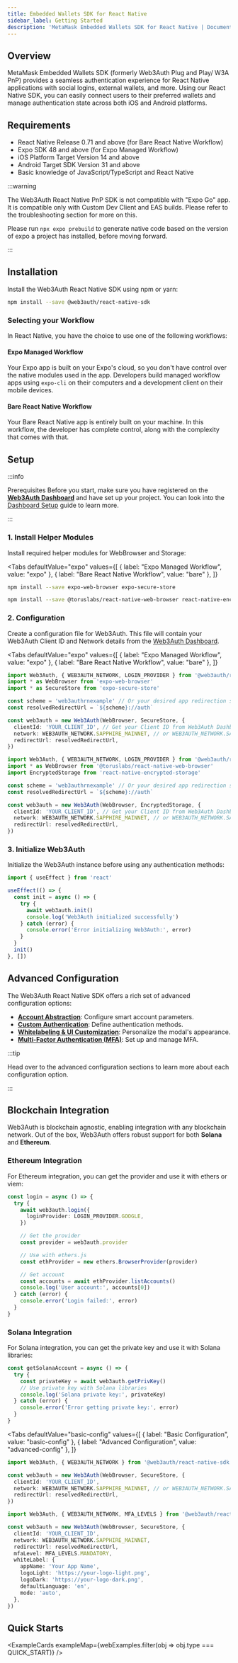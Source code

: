```yaml
---
title: Embedded Wallets SDK for React Native
sidebar_label: Getting Started
description: 'MetaMask Embedded Wallets SDK for React Native | Documentation'
---
```



## Overview

MetaMask Embedded Wallets SDK (formerly Web3Auth Plug and Play/ W3A PnP) provides a seamless authentication experience for React Native applications with social logins, external wallets, and more. Using our React Native SDK, you can easily connect users to their preferred wallets and manage authentication state across both iOS and Android platforms.

## Requirements

- React Native Release 0.71 and above (for Bare React Native Workflow)
- Expo SDK 48 and above (for Expo Managed Workflow)
- iOS Platform Target Version 14 and above
- Android Target SDK Version 31 and above
- Basic knowledge of JavaScript/TypeScript and React Native

:::warning

The Web3Auth React Native PnP SDK is not compatible with "Expo Go" app. It is compatible only with Custom Dev Client and EAS builds. Please refer to the troubleshooting section for more on this.

Please run `npx expo prebuild` to generate native code based on the version of expo a project has installed, before moving forward.

:::

## Installation

Install the Web3Auth React Native SDK using npm or yarn:

```bash npm2yarn
npm install --save @web3auth/react-native-sdk
```

### Selecting your Workflow

In React Native, you have the choice to use one of the following workflows:

#### Expo Managed Workflow

Your Expo app is built on your Expo's cloud, so you don't have control over the native modules used in the app. Developers build managed workflow apps using `expo-cli` on their computers and a development client on their mobile devices.

#### Bare React Native Workflow

Your Bare React Native app is entirely built on your machine. In this workflow, the developer has complete control, along with the complexity that comes with that.

## Setup

:::info

Prerequisites Before you start, make sure you have registered on the [**Web3Auth Dashboard**](https://dashboard.web3auth.io/) and have set up your project. You can look into the [Dashboard Setup](/dashboard) guide to learn more.

:::

### 1. Install Helper Modules

Install required helper modules for WebBrowser and Storage:

<Tabs
  defaultValue="expo"
  values={[
    { label: "Expo Managed Workflow", value: "expo" },
    { label: "Bare React Native Workflow", value: "bare" },
  ]}
>

<TabItem value="expo">

```bash npm2yarn
npm install --save expo-web-browser expo-secure-store
```

</TabItem>

<TabItem value="bare">

```bash npm2yarn
npm install --save @toruslabs/react-native-web-browser react-native-encrypted-storage
```

</TabItem>
</Tabs>

### 2. Configuration

Create a configuration file for Web3Auth. This file will contain your Web3Auth Client ID and Network details from the [Web3Auth Dashboard](https://dashboard.web3auth.io/).

<Tabs
  defaultValue="expo"
  values={[
    { label: "Expo Managed Workflow", value: "expo" },
    { label: "Bare React Native Workflow", value: "bare" },
  ]}
>

<TabItem value="expo">

```typescript title="App.tsx"
import Web3Auth, { WEB3AUTH_NETWORK, LOGIN_PROVIDER } from '@web3auth/react-native-sdk'
import * as WebBrowser from 'expo-web-browser'
import * as SecureStore from 'expo-secure-store'

const scheme = 'web3authrnexample' // Or your desired app redirection scheme
const resolvedRedirectUrl = `${scheme}://auth`

const web3auth = new Web3Auth(WebBrowser, SecureStore, {
  clientId: 'YOUR_CLIENT_ID', // Get your Client ID from Web3Auth Dashboard
  network: WEB3AUTH_NETWORK.SAPPHIRE_MAINNET, // or WEB3AUTH_NETWORK.SAPPHIRE_DEVNET
  redirectUrl: resolvedRedirectUrl,
})
```

</TabItem>

<TabItem value="bare">

```typescript title="App.tsx"
import Web3Auth, { WEB3AUTH_NETWORK, LOGIN_PROVIDER } from '@web3auth/react-native-sdk'
import * as WebBrowser from '@toruslabs/react-native-web-browser'
import EncryptedStorage from 'react-native-encrypted-storage'

const scheme = 'web3authrnexample' // Or your desired app redirection scheme
const resolvedRedirectUrl = `${scheme}://auth`

const web3auth = new Web3Auth(WebBrowser, EncryptedStorage, {
  clientId: 'YOUR_CLIENT_ID', // Get your Client ID from Web3Auth Dashboard
  network: WEB3AUTH_NETWORK.SAPPHIRE_MAINNET, // or WEB3AUTH_NETWORK.SAPPHIRE_DEVNET
  redirectUrl: resolvedRedirectUrl,
})
```

</TabItem>
</Tabs>

### 3. Initialize Web3Auth

Initialize the Web3Auth instance before using any authentication methods:

```typescript
import { useEffect } from 'react'

useEffect(() => {
  const init = async () => {
    try {
      await web3auth.init()
      console.log('Web3Auth initialized successfully')
    } catch (error) {
      console.error('Error initializing Web3Auth:', error)
    }
  }
  init()
}, [])
```

## Advanced Configuration

The Web3Auth React Native SDK offers a rich set of advanced configuration options:

- **[Account Abstraction](./account-abstraction)**: Configure smart account parameters.
- **[Custom Authentication](./custom-authentication)**: Define authentication methods.
- **[Whitelabeling & UI Customization](./whitelabel)**: Personalize the modal's appearance.
- **[Multi-Factor Authentication (MFA)](./mfa)**: Set up and manage MFA.

:::tip

Head over to the advanced configuration sections to learn more about each configuration option.

:::

## Blockchain Integration

Web3Auth is blockchain agnostic, enabling integration with any blockchain network. Out of the box, Web3Auth offers robust support for both **Solana** and **Ethereum**.

### Ethereum Integration

For Ethereum integration, you can get the provider and use it with ethers or viem:

```typescript
const login = async () => {
  try {
    await web3auth.login({
      loginProvider: LOGIN_PROVIDER.GOOGLE,
    })

    // Get the provider
    const provider = web3auth.provider

    // Use with ethers.js
    const ethProvider = new ethers.BrowserProvider(provider)

    // Get account
    const accounts = await ethProvider.listAccounts()
    console.log('User account:', accounts[0])
  } catch (error) {
    console.error('Login failed:', error)
  }
}
```

### Solana Integration

For Solana integration, you can get the private key and use it with Solana libraries:

```typescript
const getSolanaAccount = async () => {
  try {
    const privateKey = await web3auth.getPrivKey()
    // Use private key with Solana libraries
    console.log('Solana private key:', privateKey)
  } catch (error) {
    console.error('Error getting private key:', error)
  }
}
```

<Tabs
  defaultValue="basic-config"
  values={[
    { label: "Basic Configuration", value: "basic-config" },
    { label: "Advanced Configuration", value: "advanced-config" },
  ]}
>

<TabItem value="basic-config">

```typescript
import Web3Auth, { WEB3AUTH_NETWORK } from '@web3auth/react-native-sdk'

const web3auth = new Web3Auth(WebBrowser, SecureStore, {
  clientId: 'YOUR_CLIENT_ID',
  network: WEB3AUTH_NETWORK.SAPPHIRE_MAINNET, // or WEB3AUTH_NETWORK.SAPPHIRE_DEVNET
  redirectUrl: resolvedRedirectUrl,
})
```

</TabItem>

<TabItem value="advanced-config">

```typescript
import Web3Auth, { WEB3AUTH_NETWORK, MFA_LEVELS } from '@web3auth/react-native-sdk'

const web3auth = new Web3Auth(WebBrowser, SecureStore, {
  clientId: 'YOUR_CLIENT_ID',
  network: WEB3AUTH_NETWORK.SAPPHIRE_MAINNET,
  redirectUrl: resolvedRedirectUrl,
  mfaLevel: MFA_LEVELS.MANDATORY,
  whiteLabel: {
    appName: 'Your App Name',
    logoLight: 'https://your-logo-light.png',
    logoDark: 'https://your-logo-dark.png',
    defaultLanguage: 'en',
    mode: 'auto',
  },
})
```

</TabItem>

</Tabs>

<SdkTroubleshootingIntro />

## Quick Starts

<ExampleCards exampleMap={webExamples.filter(obj => obj.type === QUICK_START)} />
